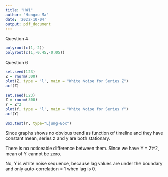 ```yaml
---
title: "HW1"
author: "Hongxu Ma"
date: '2022-10-04'
output: pdf_document
---
```

Question 4
```r
polyroot(c(1,-2))
polyroot(c(1,-0.45,-0.05))
```

Question 6
```r
set.seed(123)
Z = rnorm(300)
plot(Z, type = 'l', main = "White Noise for Series Z")
acf(Z)
```

```r
set.seed(123)
Z = rnorm(300)
Y = Z^2
plot(Y, type = 'l', main = "White Noise for Series Y")
acf(Y)

Box.test(Y, type="Ljung-Box")
```

Since graphs shows no obvious trend as function of timeline and they have constant mean, series z and y are both stationary.

There is no noticeable difference between them. Since we have Y = Zt^2, mean of Y cannot be zero.

No, Y is white noise sequence, because lag values are under the boundary and only auto-correlation = 1 when lag is 0.



